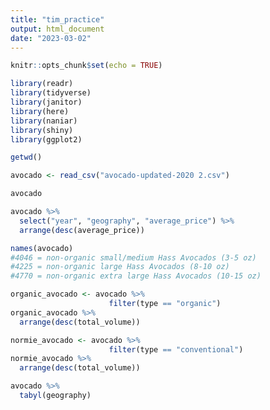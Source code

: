 ```yaml
---
title: "tim_practice"
output: html_document
date: "2023-03-02"
---
```


```r
knitr::opts_chunk$set(echo = TRUE)
```

```r
library(readr)
library(tidyverse)
library(janitor)
library(here)
library(naniar)
library(shiny)
library(ggplot2)
```

```r
getwd()
```


```r
avocado <- read_csv("avocado-updated-2020 2.csv")
```
```r
avocado
```
```r
avocado %>% 
  select("year", "geography", "average_price") %>% 
  arrange(desc(average_price))

```
```r
names(avocado)
#4046 = non-organic small/medium Hass Avocados (3-5 oz)  
#4225 = non-organic large Hass Avocados (8-10 oz)
#4770 = non-organic extra large Hass Avocados (10-15 oz)
```
```r
organic_avocado <- avocado %>% 
                      filter(type == "organic")
organic_avocado %>% 
  arrange(desc(total_volume))
```
```r
normie_avocado <- avocado %>% 
                      filter(type == "conventional")
normie_avocado %>% 
  arrange(desc(total_volume))
```
```r
avocado %>% 
  tabyl(geography)
```

```r

```

